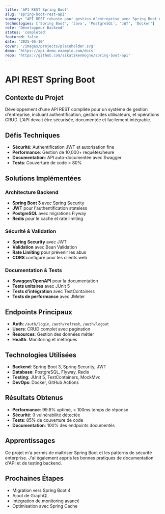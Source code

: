 ```yaml
---
title: 'API REST Spring Boot'
slug: 'spring-boot-rest-api'
summary: "API REST robuste pour gestion d'entreprise avec Spring Boot et sécurité JWT"
technologies: ['Spring Boot', 'Java', 'PostgreSQL', 'JWT', 'Docker']
role: 'Développeur Backend'
status: 'completed'
featured: false
date: '2025-06-10'
cover: '/images/projects/placeholder.svg'
demo: 'https://api-demo.example.com/docs'
repo: 'https://github.com/sikatikenmogne/spring-boot-api'
---
```


# API REST Spring Boot

## Contexte du Projet

Développement d'une API REST complète pour un système de gestion d'entreprise, incluant authentification, gestion des utilisateurs, et opérations CRUD. L'API devait être sécurisée, documentée et facilement intégrable.

## Défis Techniques

- **Sécurité**: Authentification JWT et autorisation fine
- **Performance**: Gestion de 10,000+ requêtes/heure
- **Documentation**: API auto-documentée avec Swagger
- **Tests**: Couverture de code > 80%

## Solutions Implémentées

### Architecture Backend

- **Spring Boot 3** avec Spring Security
- **JWT** pour l'authentification stateless
- **PostgreSQL** avec migrations Flyway
- **Redis** pour le cache et rate limiting

### Sécurité & Validation

- **Spring Security** avec JWT
- **Validation** avec Bean Validation
- **Rate Limiting** pour prévenir les abus
- **CORS** configuré pour les clients web

### Documentation & Tests

- **Swagger/OpenAPI** pour la documentation
- **Tests unitaires** avec JUnit 5
- **Tests d'intégration** avec TestContainers
- **Tests de performance** avec JMeter

## Endpoints Principaux

- **Auth**: `/auth/login`, `/auth/refresh`, `/auth/logout`
- **Users**: CRUD complet avec pagination
- **Resources**: Gestion des données métier
- **Health**: Monitoring et métriques

## Technologies Utilisées

- **Backend**: Spring Boot 3, Spring Security, JWT
- **Database**: PostgreSQL, Flyway, Redis
- **Testing**: JUnit 5, TestContainers, MockMvc
- **DevOps**: Docker, GitHub Actions

## Résultats Obtenus

- **Performance**: 99.9% uptime, < 100ms temps de réponse
- **Sécurité**: 0 vulnérabilité détectée
- **Tests**: 85% de couverture de code
- **Documentation**: 100% des endpoints documentés

## Apprentissages

Ce projet m'a permis de maîtriser Spring Boot et les patterns de sécurité enterprise. J'ai également appris les bonnes pratiques de documentation d'API et de testing backend.

## Prochaines Étapes

- Migration vers Spring Boot 4
- Ajout de GraphQL
- Intégration de monitoring avancé
- Optimisation avec Spring Cache
